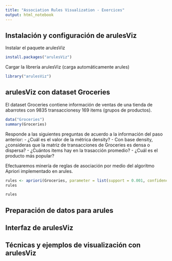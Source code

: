 ```yaml
---
title: "Association Rules Visualization - Exercices"
output: html_notebook
---
```

## Instalación y configuración de arulesViz
Instalar el paquete arulesViz

```r
install.packages("arulesViz")
```

Cargar la librería arulesViz (carga automáticamente arules)

```r
library("arulesViz")
```

## arulesViz con dataset Groceries
El dataset Groceries contiene información de ventas de una tienda de abarrotes con 9835 transaccionesy 169 items (grupos de productos).

```r
data("Groceries")
summary(Groceries)
```
Responde a las siguientes preguntas de acuerdo a la información del paso anterior:
- ¿Cuál es el valor de la métrica density?
- Con base density, ¿consideras que la matriz de transacciones de Groceries es densa o dispersa?
- ¿Cuántos items hay en la trasacción promedio?
- ¿Cuál es el producto más popular?

Efectuaremos minería de reglas de asociación por medio del algoritmo Apriori implementado en arules.
```r
rules <- apriori(Groceries, parameter = list(support = 0.001, confidence = 0.05))
rules
```

```r
rules
```

## Preparación de datos para arules

## Interfaz de arulesViz

## Técnicas y ejemplos de visualización con arulesViz

